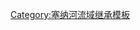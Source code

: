{{PEure}}<includeonly>[[Category:塞纳河支流|{{PAGENAME}}]]</includeonly><noinclude>[[Category:塞纳河流域继承模板]]</noinclude>